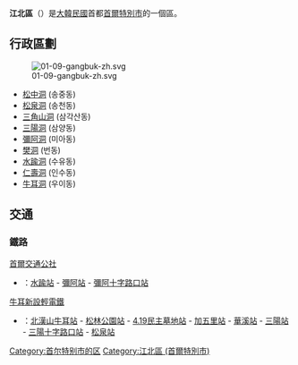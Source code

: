 {{about|韓國首爾特別市的行政區|其他國家的行政區劃|江北區}}
{{Infobox settlement
| name                    = 江北區
| settlement_type         = [[韩国行政区划|自治區]]
| translit_lang1          = [[韓語|韓語]]
| translit_lang1_type1    = [[諺文|諺文]]
| translit_lang1_info1    = 강북구
| translit_lang1_type2    = [[朝鮮汉字|漢字]]
| translit_lang1_info2    = 江北區
| translit_lang1_type3    = {{nowrap|[[文化观光部2000年式|文化观光部2000年式]]}}
| translit_lang1_info3    = Gangbuk-gu
| translit_lang1_type4    = {{nowrap|[[马科恩-赖肖尔表记法|马科恩-赖肖尔表记法]]}}
| translit_lang1_info4    = Kangbuk-ku
| image_skyline           = 20150427최광모97.JPG
| image_caption           = 江北區內的平房
| image_flag              = Flag of Gangbuk, Seoul.svg
| image_seal              = 
| image_map               = Seoul Gangbuk-gu.svg
| map_caption             = 江北區在首爾特別市的位置
| subdivision_type        = 國家
| subdivision_name        = {{ROK}}
| subdivision_type1       = [[朝鮮地區|地區]]
| subdivision_name1       = [[韓國首都圈|韓國首都圈]]
| subdivision_type2       = 省級行政區
| subdivision_name2       = [[首爾特別市|首爾特別市]]
| parts_type              = 行政區劃
| parts                   = 18個[[行政洞|行政洞]]
| area_total_km2          = 23.6
| population_total        = 340,765
| population_density_km2  = auto
| leader_title            = 區廳長
| leader_name			  = {{link-ko|朴謙洙|박겸수}}
| leader_party            = {{MPK}}
| leader_title1           = 國會議員
| leader_name1            = {{ubl|甲：[[千俊鎬|千俊鎬]]{{small|（{{MPK}}）}}|乙：[[朴用鎮|朴用鎮]]{{small|（{{MPK}}）}}}}
| blank1_name             = 區樹
| blank1_info             = [[赤松|赤松]]
| blank2_name             = 區花
| blank2_info             = [[迎紅杜鵑|迎紅杜鵑]]
| blank3_name             = 區鳥
| blank3_info             = [[普通喜鵲|喜鵲]]
}}

'''江北區'''（{{kor|諺=강북구|漢=江北區|羅=Gangbuk gu|f=y}}）是[[大韓民國|大韓民國]]首都[[首爾特別市|首爾特別市]]的一個區。

== 行政區劃 ==
[[File:01-09-gangbuk-zh.svg|thumb]]
*[[松中洞|松中洞]] (송중동)
*[[松泉洞|松泉洞]] (송천동)
*[[三角山洞|三角山洞]] (삼각산동)
*[[三陽洞|三陽洞]] (삼양동)
*[[彌阿洞|彌阿洞]] (미아동)
*[[樊洞|樊洞]] (번동)
*[[水踰洞|水踰洞]] (수유동)
*[[仁壽洞|仁壽洞]] (인수동)
*[[牛耳洞|牛耳洞]] (우이동)
== 交通 ==
=== 鐵路 ===
; [[首爾交通公社|首爾交通公社]]
* {{韓國都市鐵道|SM4}}：[[水踰站|水踰站]] - [[彌阿站|彌阿站]] - [[彌阿十字路口站|彌阿十字路口站]]
; [[牛耳新設輕電鐵|牛耳新設輕電鐵]]
* {{韓國都市鐵道|UIL}}：[[北漢山牛耳站|北漢山牛耳站]] - [[松林公園站|松林公園站]] - [[4.19民主墓地站|4.19民主墓地站]] - [[加五里站|加五里站]] - [[華溪站|華溪站]] - [[三陽站_(首爾)|三陽站]] - [[三陽十字路口站|三陽十字路口站]] - [[松泉站|松泉站]]
{{Commons category|Gangbuk-gu, Seoul}}

{{首爾特別市行政區劃}}
{{korea-stub}}
{{DEFAULTSORT:Gangbuk-gu}}
[[Category:首尔特别市的区|Category:首尔特别市的区]]
[[Category:江北區_(首爾特別市)|Category:江北區 (首爾特別市)]]